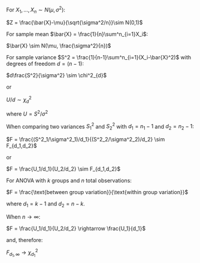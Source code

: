 For $X_1,...,X_n \sim N(\mu,\sigma^2)$:

$Z = \frac{\bar{X}-\mu}{\sqrt{\sigma^2/n}}\sim N(0,1)$

For sample mean $\bar{X} = \frac{1}{n}\sum^n_{i=1}X_i$:

$\bar{X} \sim N(\mu, \frac{\sigma^2}{n})$

For sample variance $S^2 = \frac{1}{n-1}\sum^n_{i=1}(X_i-\bar{X}^2)$ with degrees of freedom $d = (n-1)$:

$d\frac{S^2}{\sigma^2} \sim \chi^2_{d}$

or

$U/d \sim \chi^2_{d}$

where $U = S^2/\sigma^2$

When comparing two variances $S^2_1$ and $S^2_2$ with $d_1 = n_1 - 1$ and $d_2 = n_2 - 1$:

$F = \frac{(S^2_1/\sigma^2_1)/d_1}{(S^2_2/\sigma^2_2)/d_2} \sim F_{d_1,d_2}$

or

$F = \frac{U_1/d_1}{U_2/d_2} \sim F_{d_1,d_2}$

For ANOVA with $k$ groups and $n$ total observations:

$F = \frac{\text{between group variation}}{\text{within group variation}}$

where $d_1 = k - 1$ and $d_2 = n-k$.

When $n \rightarrow \infty$:

$F = \frac{U_1/d_1}{U_2/d_2} \rightarrow \frac{U_1}{d_1}$

and, therefore:

$F_{d_1,\infty} \rightarrow \chi^2_{d_1}$
